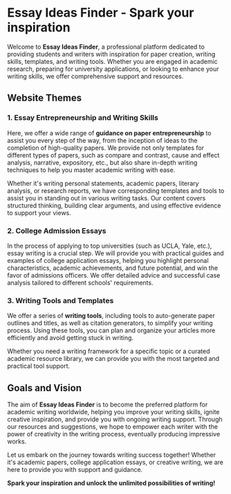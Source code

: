 # Essay Ideas Finder - Spark your inspiration

Welcome to **Essay Ideas Finder**, a professional platform dedicated to providing students and writers with inspiration for paper creation, writing skills, templates, and writing tools. Whether you are engaged in academic research, preparing for university applications, or looking to enhance your writing skills, we offer comprehensive support and resources.


<div style={{ width: "100%", padding: 20, height: "70vh" }}>
  <Chat
    welcome={"Hello, what type of essay you looking to discuss or search?"}
    teacherName={"Alex"}
    systemPrompt={"Please help the user find the essay topic or ideas they need!"}
  />
</div>

## Website Themes

### 1. Essay Entrepreneurship and Writing Skills

Here, we offer a wide range of **guidance on paper entrepreneurship** to assist you every step of the way, from the inception of ideas to the completion of high-quality papers. We provide not only templates for different types of papers, such as compare and contrast, cause and effect analysis, narrative, expository, etc., but also share in-depth writing techniques to help you master academic writing with ease.

Whether it's writing personal statements, academic papers, literary analysis, or research reports, we have corresponding templates and tools to assist you in standing out in various writing tasks. Our content covers structured thinking, building clear arguments, and using effective evidence to support your views.

### 2. College Admission Essays

In the process of applying to top universities (such as UCLA, Yale, etc.), essay writing is a crucial step. We will provide you with practical guides and examples of college application essays, helping you highlight personal characteristics, academic achievements, and future potential, and win the favor of admissions officers. We offer detailed advice and successful case analysis tailored to different schools' requirements.

### 3. Writing Tools and Templates

We offer a series of **writing tools**, including tools to auto-generate paper outlines and titles, as well as citation generators, to simplify your writing process. Using these tools, you can plan and organize your articles more efficiently and avoid getting stuck in writing.

Whether you need a writing framework for a specific topic or a curated academic resource library, we can provide you with the most targeted and practical tool support.

## Goals and Vision

The aim of **Essay Ideas Finder** is to become the preferred platform for academic writing worldwide, helping you improve your writing skills, ignite creative inspiration, and provide you with ongoing writing support. Through our resources and suggestions, we hope to empower each writer with the power of creativity in the writing process, eventually producing impressive works.

Let us embark on the journey towards writing success together! Whether it's academic papers, college application essays, or creative writing, we are here to provide you with support and guidance.

**Spark your inspiration and unlock the unlimited possibilities of writing!**

